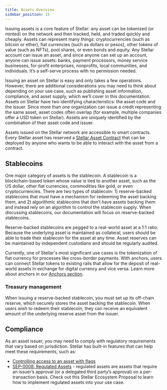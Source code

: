 ```yaml
---
title: Assets Overview
sidebar_position: 15
---
```



Issuing assets is a core feature of Stellar: any asset can be tokenized (or minted) on the network and then tracked, held, and traded quickly and cheaply. Assets can represent many things: cryptocurrencies (such as bitcoin or ether), fiat currencies (such as dollars or pesos), other tokens of value (such as NFTs), pool shares, or even bonds and equity. Any Stellar account can issue an asset, and since anyone can set up an account, anyone can issue assets: banks, payment processors, money service businesses, for-profit enterprises, nonprofits, local communities, and individuals. It’s a self-serve process with no permission needed.

Issuing an asset on Stellar is easy and only takes a few operations. However, there are additional considerations you may need to think about depending on your use case, such as publishing asset information, compliance, and asset supply, which we’ll cover in this documentation. Assets on Stellar have two identifying characteristics: the asset code and the issuer. Since more than one organization can issue a credit representing the same asset, asset codes often overlap (for example, multiple companies offer a USD token on Stellar). Assets are uniquely identified by the combination of their asset code and issuer.

Assets issued on the Stellar network are accessible to smart contracts. Every Stellar asset has reserved a [Stellar Asset Contract](../smart-contracts/tokens/stellar-asset-contract.mdx) that can be deployed by anyone who wants to be able to interact with the asset from a contract.

## Stablecoins

One major category of assets is the stablecoin. A stablecoin is a blockchain-based token whose value is tied to another asset, such as the US dollar, other fiat currencies, commodities like gold, or even cryptocurrencies. There are two types of stablecoin: 1) reserve-backed stablecoins that must have a mechanism for redeeming the asset backing them, and 2) algorithmic stablecoins that don’t have assets backing them and instead rely on an algorithm to control the stablecoin supply. When discussing stablecoins, our documentation will focus on reserve-backed stablecoins.

Reserve-backed stablecoins are pegged to a real-world asset at a 1:1 ratio. Because the underlying asset is maintained as collateral, users should be able to trade their stablecoin for the asset at any time. Asset reserves can be maintained by independent custodians and should be regularly audited.

Currently, one of Stellar's most significant use cases is the tokenization of fiat currency for processes like cross-border payments. With anchors, users can connect Stellar tokens to existing rails that allow for the deposit of real-world assets in exchange for digital currency and vice versa. Learn more about anchors in our [Anchors section](https://developers.stellar.org/docs/anchoring-assets/).

### Treasury management

When issuing a reserve-backed stablecoin, you must set up its off-chain reserve, which securely stores the asset backing the stablecoin. When users wish to redeem their stablecoin, they can receive an equivalent amount of the underlying reserve asset from the issuer.

## Compliance

As an asset issuer, you may need to comply with regulatory requirements that vary based on jurisdiction. Stellar has built-in features that can help meet these requirements, such as:

- [Controlling access to an asset with flags](./control-asset-access#controlling-access-to-an-asset-with-flags)
- [SEP-0008: Regulated Assets](https://github.com/stellar/stellar-protocol/blob/master/ecosystem/sep-0008.md) - regulated assets are assets that require an issuer’s approval (or a delegated third party’s approval) on a per-transaction basis. Check out this Stellar Ecosystem Proposal to learn how to implement regulated assets into your use case.
